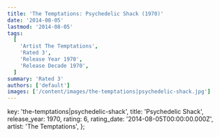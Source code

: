 ```yaml
---
title: 'The Temptations: Psychedelic Shack (1970)'
date: '2014-08-05'
lastmod: '2014-08-05'
tags:
  [
    'Artist The Temptations',
    'Rated 3',
    'Release Year 1970',
    'Release Decade 1970',
  ]
summary: 'Rated 3'
authors: ['default']
images: ['/content/images/the-temptations|psychedelic-shack.jpg']
---
```


  key: 'the-temptations|psychedelic-shack',
  title: 'Psychedelic Shack',
  release_year: 1970,
  rating: 6,
  rating_date: '2014-08-05T00:00:00.000Z',
  artist: 'The Temptations',
};

<MusicRating data={data} />
